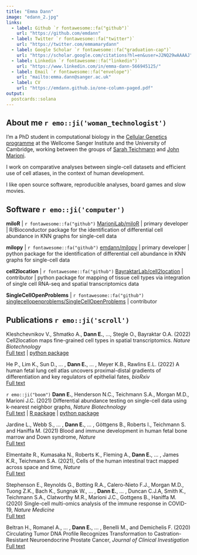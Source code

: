 ```yaml
---
title: "Emma Dann"
image: "edann_2.jpg"
links:
  - label: Github `r fontawesome::fa("github")`  
    url: "https://github.com/emdann"
  - label: Twitter `r fontawesome::fa("twitter")`
    url: "https://twitter.com/emmamarydann"
  - label: Google Scholar `r fontawesome::fa("graduation-cap")`
    url: "https://scholar.google.com/citations?hl=en&user=J2NQ29wAAAAJ"
  - label: Linkedin `r fontawesome::fa("linkedin")`
    url: "https://www.linkedin.com/in/emma-dann-566945125/"
  - label: Email `r fontawesome::fa("envelope")`
    url: "mailto:emma.dann@sanger.ac.uk"
  - label: CV
    url: "https://emdann.github.io/one-column-paged.pdf"
output:
  postcards::solana
---
```

 
## About me `r emo::ji('woman_technologist')`

I'm a PhD student in computational biology in the [Cellular Genetics programme](https://www.sanger.ac.uk/programme/cellular-genetics/) at the Wellcome Sanger Institute and the University of Cambridge, working between the groups of [Sarah Teichmann](http://www.teichlab.org/) and [John Marioni](https://www.ebi.ac.uk/research/marioni). 

I work on comparative analyses between single-cell datasets and efficient use of cell atlases, in the context of human development. 

I like open source software, reproducible analyses, board games and slow movies.

## Software `r emo::ji('computer')`

**miloR** |  `r fontawesome::fa("github")`  [MarioniLab/miloR](https://github.com/MarioniLab/miloR) | primary developer | R/Bioconductor package for the identification of differential cell abundance in KNN graphs for single-cell data

**milopy** |  `r fontawesome::fa("github")` [emdann/milopy](https://github.com/emdann/milopy) | primary developer | python package for the identification of differential cell abundance in KNN graphs for single-cell data

**cell2location** |  `r fontawesome::fa("github")`  [BayraktarLab/cell2location](https://github.com/BayraktarLab/cell2location) | contributor | python package for mapping of tissue cell types via integration of single cell RNA-seq and spatial transcriptomics data

**SingleCellOpenProblems** |  `r fontawesome::fa("github")`  [singlecellopenproblems/SingleCellOpenProblems](https://github.com/singlecellopenproblems/SingleCellOpenProblems) | contributor

## Publications `r emo::ji('scroll')` 

Kleshchevnikov V., Shmatko A., **Dann E.**, ..., Stegle O.,  Bayraktar O.A. (2022) Cell2location maps fine-grained cell types in spatial transcriptomics. _Nature Biotechnology_  
[Full text](https://doi.org/10.1038/s41587-021-01139-4) |
[python package](https://cell2location.readthedocs.io/)

He P., Lim K., Sun D., ... , **Dann E.**, ... , Meyer K.B., Rawlins E.L. (2022) A human fetal lung cell atlas uncovers proximal-distal gradients of differentiation and key regulators of epithelial fates, _bioRxiv_  
[Full text](https://doi.org/10.1101/2022.01.11.474933)

`r emo::ji("boom")` **Dann E.**, Henderson N.C., Teichmann S.A., Morgan M.D., Marioni J.C. (2021) Differential abundance testing on single-cell data using k-nearest neighbor graphs, _Nature Biotechnology_  
<!-- <sup>\*Equal Contribution</sup> -->
[Full text](https://www.nature.com/articles/s41587-021-01033-z) | 
[R package](https://github.com/MarioniLab/miloR) | 
[python package](https://github.com/emdann/milopy)

Jardine L., Webb S., ... , **Dann E.**, ... , Göttgens B., Roberts I., Teichmann S. and Haniffa M. (2021) Blood and immune development in human fetal bone marrow and Down syndrome, _Nature_   
[Full text](https://doi.org/10.1038/s41586-021-03929-x)

Elmentaite R., Kumasaka N., Roberts K., Fleming A., **Dann E.**, ... , James K.R., Teichmann S.A. (2021), Cells of the human intestinal tract mapped across space and time, _Nature_   
[Full text](https://www.nature.com/articles/s41586-021-03852-1)

Stephenson E., Reynolds G., Botting R.A., Calero-Nieto F.J., Morgan M.D., Tuong Z.K., Bach K., Sungnak W., ... , **Dann E.**, ... , Duncan C.J.A, Smith K., Teichmann S.A., Clatworthy M.R., Marioni J.C., Gottgens B., Haniffa M. (2020) Single-cell multi-omics analysis of the immune response in COVID-19, _Nature Medicine_  
[Full text](https://www.nature.com/articles/s41591-021-01329-2)

<!-- Kleshchevnikov V., Shmatko A., **Dann E.**, ..., Stegle O.,  Bayraktar O.A. (2020) Comprehensive mapping of tissue cell architecture via integrated single cell and spatial transcriptomics, bioRxiv, [doi: https://doi.org/10.1101/2020.11.15.378125](https://doi.org/10.1101/2020.11.15.378125) -->

Beltran H., Romanel A., ... , **Dann E.**, ... , Benelli M., and Demichelis F. (2020) Circulating Tumor DNA Profile Recognizes Transformation to Castration-Resistant Neuroendocrine Prostate Cancer, _Journal of Clinical Investigation_  
[Full text](https://www.jci.org/articles/view/131041)
